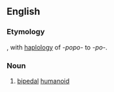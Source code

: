 ==English==
{{wikipedia}}
{{rfv}}
===Etymology===
{{confix|anthropo|pod|lang=en}}, with [[haplology]] of ''-popo-'' to ''-po-''.

===Noun===
{{en-noun}}

# [[bipedal]] [[humanoid]]